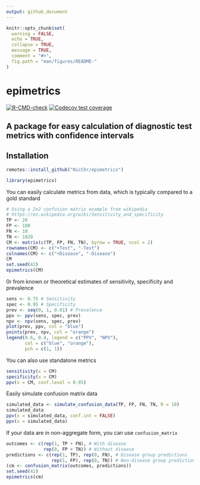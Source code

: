 ```yaml
---
output: github_document
---
```


```r
knitr::opts_chunk$set(
  warning = FALSE,
  echo = TRUE,
  collapse = TRUE,
  message = TRUE,
  comment = "#>",
  fig.path = "man/figures/README-"
)
```

# epimetrics

<!-- badges: start -->
[![R-CMD-check](https://github.com/NicChr/epimetrics/actions/workflows/R-CMD-check.yaml/badge.svg)](https://github.com/NicChr/epimetrics/actions/workflows/R-CMD-check.yaml)
[![Codecov test coverage](https://codecov.io/gh/NicChr/epimetrics/branch/main/graph/badge.svg)](https://app.codecov.io/gh/NicChr/epimetrics?branch=main)
<!-- badges: end -->

## A package for easy calculation of diagnostic test metrics with confidence intervals

## Installation

```r
remotes::install_github("NicChr/epimetrics")
```

```r
library(epimetrics)
```

You can easily calculate metrics from data, which is typically
compared to a gold standard

```r
# Using a 2x2 confusion matrix example from wikipedia 
# https://en.wikipedia.org/wiki/Sensitivity_and_specificity
TP <- 20
FP <- 180
FN <- 10
TN <- 1820
CM <- matrix(c(TP, FP, FN, TN), byrow = TRUE, ncol = 2)
rownames(CM) <- c("+Test", "-Test")
colnames(CM) <- c("+Disease", "-Disease")
CM
set.seed(42)
epimetrics(CM)
```

0r from known or theoretical estimates of sensitivity, specificity 
and prevalence

```r
sens <- 0.75 # Sensitivity
spec <- 0.95 # Specificity
prev <- seq(0, 1, 0.01) # Prevalence
ppv <- ppv(sens, spec, prev)
npv <- npv(sens, spec, prev)
plot(prev, ppv, col = "blue")
points(prev, npv, col = "orange")
legend(0.6, 0.4, legend = c("PPV", "NPV"),
       col = c("blue", "orange"),
       pch = c(1, 1))
```

You can also use standalone metrics

```r
sensitivity(x = CM)
specificity(x = CM)
ppv(x = CM, conf.level = 0.95)
```

Easily simulate confusion matrix data

```r
simulated_data <- simulate_confusion_data(TP, FP, FN, TN, R = 10)
simulated_data
ppv(x = simulated_data, conf.int = FALSE)
ppv(x = simulated_data)
```

If your data are in non-aggregate form, you can use `confusion_matrix`

```r
outcomes <- c(rep(1, TP + FN), # With disease
              rep(0, FP + TN)) # Without disease
predictions <- c(rep(1, TP), rep(0, FN), # Disease group predictions
                 rep(1, FP), rep(0, TN)) # Non-disease group predictions
(cm <- confusion_matrix(outcomes, predictions))
set.seed(42)
epimetrics(cm)
```



